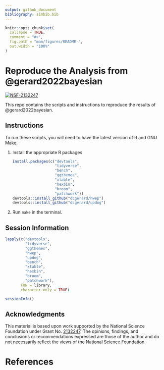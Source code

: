 ```yaml
---
output: github_document
bibliography: simbib.bib
---
```


<!-- README.md is generated from README.Rmd. Please edit that file -->

```r
knitr::opts_chunk$set(
  collapse = TRUE,
  comment = "#>",
  fig.path = "man/figures/README-",
  out.width = "100%"
)
```

# Reproduce the Analysis from @gerard2022bayesian

[![NSF-2132247](https://img.shields.io/badge/NSF-2132247-blue.svg)](https://nsf.gov/awardsearch/showAward?AWD_ID=2132247)

This repo contains the scripts and instructions to reproduce the results of @gerard2022bayesian. 

## Instructions

To run these scripts, you will need to have the latest version of R and GNU Make.

1. Install the appropriate R packages

    ```r
    install.packages(c("devtools",
                       "tidyverse",
                       "bench",
                       "ggthemes",
                       "xtable",
                       "hexbin", 
                       "broom",
                       "patchwork"))
    devtools::install_github("dcgerard/hwep")
    devtools::install_github("dcgerard/updog")
    ```
    
2. Run `make` in the terminal.

## Session Information

```r
lapply(c("devtools",
         "tidyverse",
         "ggthemes",
         "hwep",
         "updog",
         "bench",
         "xtable",
         "hexbin",
         "broom",
         "patchwork"), 
       FUN = library,
       character.only = TRUE)
```

```r
sessionInfo()
```

## Acknowledgments

This material is based upon work supported by the National Science Foundation under Grant No. [2132247](https://www.nsf.gov/awardsearch/showAward?AWD_ID=2132247). The opinions, findings, and conclusions or recommendations expressed are those of the author and do not necessarily reflect the views of the National Science Foundation.

# References

